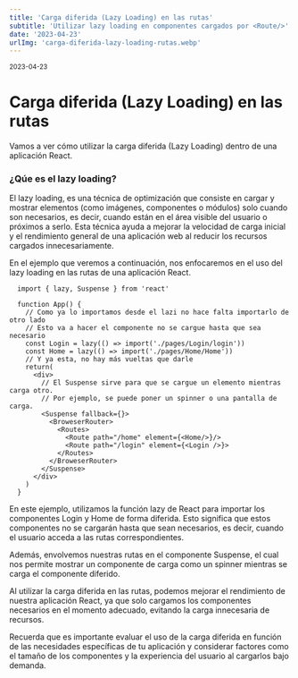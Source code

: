```yaml
---
title: 'Carga diferida (Lazy Loading) en las rutas'
subtitle: 'Utilizar lazy loading en componentes cargados por <Route/>'
date: '2023-04-23'
urlImg: 'carga-diferida-lazy-loading-rutas.webp'
---
```


<small>2023-04-23</small>

# Carga diferida (Lazy Loading) en las rutas

Vamos a ver cómo utilizar la carga diferida (Lazy Loading) dentro de una aplicación React.

### ¿Qúe es el lazy loading?

El lazy loading, es una técnica de optimización que consiste en cargar y mostrar elementos (como imágenes, componentes o módulos) solo cuando son necesarios, es decir, cuando están en el área visible del usuario o próximos a serlo. Esta técnica ayuda a mejorar la velocidad de carga inicial y el rendimiento general de una aplicación web al reducir los recursos cargados innecesariamente.

En el ejemplo que veremos a continuación, nos enfocaremos en el uso del lazy loading en las rutas de una aplicación React.

```tsx
  import { lazy, Suspense } from 'react'

  function App() {
    // Como ya lo importamos desde el lazi no hace falta importarlo de otro lado
    // Esto va a hacer el componente no se cargue hasta que sea necesario
    const Login = lazy(() => import('./pages/Login/login'))
    const Home = lazy(() => import('./pages/Home/Home'))
    // Y ya esta, no hay más vueltas que darle
    return(
      <div>
        // El Suspense sirve para que se cargue un elemento mientras carga otro.
        // Por ejemplo, se puede poner un spinner o una pantalla de carga.
        <Suspense fallback={}>
          <BroweserRouter>
            <Routes>
              <Route path="/home" element={<Home/>}/>
              <Route path="/login" element={<Login />}>
            </Routes>
          </BroweserRouter>
        </Suspense>
      </div>
    )
  }
```

En este ejemplo, utilizamos la función lazy de React para importar los componentes Login y Home de forma diferida. Esto significa que estos componentes no se cargarán hasta que sean necesarios, es decir, cuando el usuario acceda a las rutas correspondientes.

Además, envolvemos nuestras rutas en el componente Suspense, el cual nos permite mostrar un componente de carga como un spinner mientras se carga el componente diferido.

Al utilizar la carga diferida en las rutas, podemos mejorar el rendimiento de nuestra aplicación React, ya que solo cargamos los componentes necesarios en el momento adecuado, evitando la carga innecesaria de recursos.

Recuerda que es importante evaluar el uso de la carga diferida en función de las necesidades específicas de tu aplicación y considerar factores como el tamaño de los componentes y la experiencia del usuario al cargarlos bajo demanda.
